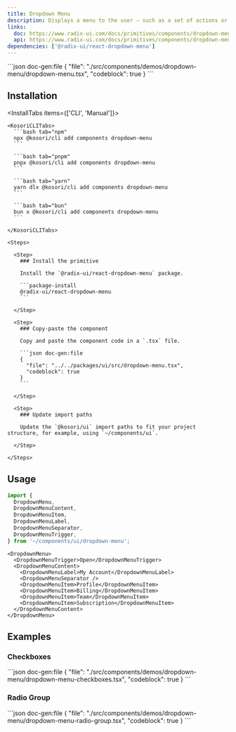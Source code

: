```yaml
---
title: Dropdown Menu
description: Displays a menu to the user — such as a set of actions or functions — triggered by a button.
links:
  doc: https://www.radix-ui.com/docs/primitives/components/dropdown-menu
  api: https://www.radix-ui.com/docs/primitives/components/dropdown-menu#api-reference
dependencies: ['@radix-ui/react-dropdown-menu']
---
```


<ComponentPreview name='dropdown-menu'>
```json doc-gen:file
{
  "file": "./src/components/demos/dropdown-menu/dropdown-menu.tsx",
  "codeblock": true
}
```
</ComponentPreview>

## Installation

<InstallTabs items={['CLI', 'Manual']}>

  <Tab value='CLI'>
  
    <KosoriCLITabs>
      ```bash tab="npm"
      npx @kosori/cli add components dropdown-menu
      ```

      ```bash tab="pnpm"
      pnpx @kosori/cli add components dropdown-menu
      ```

      ```bash tab="yarn"
      yarn dlx @kosori/cli add components dropdown-menu
      ```

      ```bash tab="bun"
      bun x @kosori/cli add components dropdown-menu
      ```

    </KosoriCLITabs>

  </Tab>

  <Tab value='Manual'>

    <Steps>

      <Step>
        ### Install the primitive

        Install the `@radix-ui/react-dropdown-menu` package.

        ```package-install
        @radix-ui/react-dropdown-menu
        ```

      </Step>

      <Step>
        ### Copy-paste the component

        Copy and paste the component code in a `.tsx` file.

        ```json doc-gen:file
        {
          "file": "../../packages/ui/src/dropdown-menu.tsx",
          "codeblock": true
        }
        ```

      </Step>

      <Step>
        ### Update import paths

        Update the `@kosori/ui` import paths to fit your project structure, for example, using `~/components/ui`.

      </Step>

    </Steps>

  </Tab>

</InstallTabs>

## Usage

```ts
import {
  DropdownMenu,
  DropdownMenuContent,
  DropdownMenuItem,
  DropdownMenuLabel,
  DropdownMenuSeparator,
  DropdownMenuTrigger,
} from '~/components/ui/dropdown-menu';
```

```tsx
<DropdownMenu>
  <DropdownMenuTrigger>Open</DropdownMenuTrigger>
  <DropdownMenuContent>
    <DropdownMenuLabel>My Account</DropdownMenuLabel>
    <DropdownMenuSeparator />
    <DropdownMenuItem>Profile</DropdownMenuItem>
    <DropdownMenuItem>Billing</DropdownMenuItem>
    <DropdownMenuItem>Team</DropdownMenuItem>
    <DropdownMenuItem>Subscription</DropdownMenuItem>
  </DropdownMenuContent>
</DropdownMenu>
```

## Examples

### Checkboxes

<ComponentPreview name='dropdown-menu-checkboxes'>
```json doc-gen:file
{
  "file": "./src/components/demos/dropdown-menu/dropdown-menu-checkboxes.tsx",
  "codeblock": true
}
```
</ComponentPreview>

### Radio Group

<ComponentPreview name='dropdown-menu-radio-group'>
```json doc-gen:file
{
  "file": "./src/components/demos/dropdown-menu/dropdown-menu-radio-group.tsx",
  "codeblock": true
}
```
</ComponentPreview>
